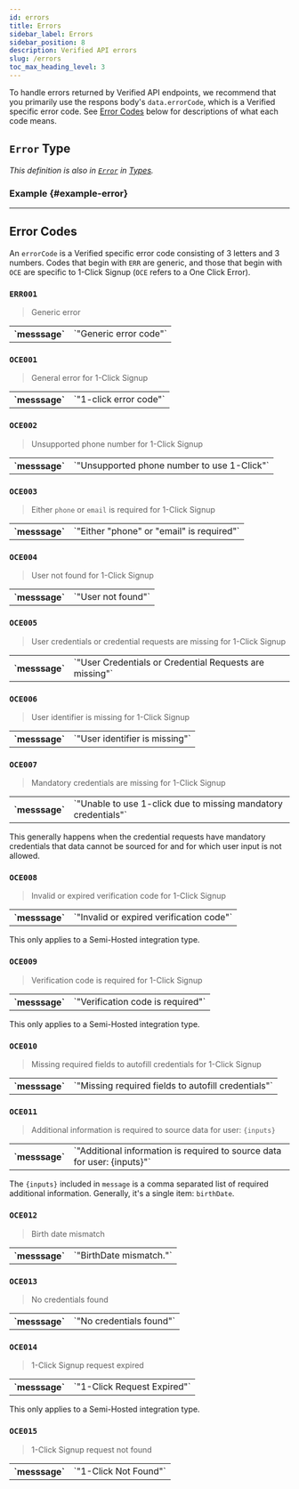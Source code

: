 ```yaml
---
id: errors
title: Errors
sidebar_label: Errors
sidebar_position: 8
description: Verified API errors
slug: /errors
toc_max_heading_level: 3
---
```




To handle errors returned by Verified API endpoints, we recommend that you primarily use the respons body's `data.errorCode`, which is a Verified specific error code. See [Error Codes](#error-codes) below for descriptions of what each code means.


## `Error` Type

_This definition is also in [`Error`](./types#error) in [Types](./types)._

<ErrorType/>


### Example {#example-error}

<ErrorExampleOce011/>

---

## Error Codes

An `errorCode` is a Verified specific error code consisting of 3 letters and 3 numbers. Codes that begin with `ERR` are generic, and those that begin with `OCE` are specific to 1-Click Signup (`OCE` refers to a One Click Error).


### `ERR001`

> Generic error

<table>
    <tr>
        <th>`messsage`</th>
        <td>`"Generic error code"`</td>
    </tr>
</table>


### `OCE001`

> General error for 1-Click Signup

<table>
    <tr>
        <th>`messsage`</th>
        <td>`"1-click error code"`</td>
    </tr>
</table>


### `OCE002`

> Unsupported phone number for 1-Click Signup

<table>
    <tr>
        <th>`messsage`</th>
        <td>`"Unsupported phone number to use 1-Click"`</td>
    </tr>
</table>


### `OCE003`

> Either `phone` or `email` is required for 1-Click Signup

<table>
    <tr>
        <th>`messsage`</th>
        <td>`"Either "phone" or "email" is required"`</td>
    </tr>
</table>


### `OCE004`

> User not found for 1-Click Signup

<table>
    <tr>
        <th>`messsage`</th>
        <td>`"User not found"`</td>
    </tr>
</table>


### `OCE005`

> User credentials or credential requests are missing for 1-Click Signup

<table>
    <tr>
        <th>`messsage`</th>
        <td>`"User Credentials or Credential Requests are missing"`</td>
    </tr>
</table>


### `OCE006`

> User identifier is missing for 1-Click Signup

<table>
    <tr>
        <th>`messsage`</th>
        <td>`"User identifier is missing"`</td>
    </tr>
</table>


### `OCE007`

> Mandatory credentials are missing for 1-Click Signup

<table>
    <tr>
        <th>`messsage`</th>
        <td>`"Unable to use 1-click due to missing mandatory credentials"`</td>
    </tr>
</table>

This generally happens  when the credential requests have mandatory credentials that data cannot be sourced for and for which user input is not allowed.


### `OCE008`

> Invalid or expired verification code for 1-Click Signup

<table>
    <tr>
        <th>`messsage`</th>
        <td>`"Invalid or expired verification code"`</td>
    </tr>
</table>

This only applies to a Semi-Hosted integration type.


### `OCE009`

> Verification code is required for 1-Click Signup

<table>
    <tr>
        <th>`messsage`</th>
        <td>`"Verification code is required"`</td>
    </tr>
</table>

This only applies to a Semi-Hosted integration type.


### `OCE010`

> Missing required fields to autofill credentials for 1-Click Signup

<table>
    <tr>
        <th>`messsage`</th>
        <td>`"Missing required fields to autofill credentials"`</td>
    </tr>
</table>


### `OCE011`

> Additional information is required to source data for user: `{inputs}`

<table>
    <tr>
        <th>`messsage`</th>
        <td>`"Additional information is required to source data for user: {inputs}"`</td>
    </tr>
</table>

The `{inputs}` included in `message` is a comma separated list of required additional information. Generally, it's a single item: `birthDate`.

<SandboxBirthDateAdmonition/>


### `OCE012`

> Birth date mismatch

<table>
    <tr>
        <th>`messsage`</th>
        <td>`"BirthDate mismatch."`</td>
    </tr>
</table>

<SandboxBirthDateAdmonition/>


### `OCE013`

> No credentials found

<table>
    <tr>
        <th>`messsage`</th>
        <td>`"No credentials found"`</td>
    </tr>
</table>


### `OCE014`

> 1-Click Signup request expired

<table>
    <tr>
        <th>`messsage`</th>
        <td>`"1-Click Request Expired"`</td>
    </tr>
</table>

This only applies to a Semi-Hosted integration type.


### `OCE015`

> 1-Click Signup request not found

<table>
    <tr>
        <th>`messsage`</th>
        <td>`"1-Click Not Found"`</td>
    </tr>
</table>